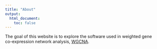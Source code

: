 ```yaml
---
title: "About"
output:
  html_document:
    toc: false
---
```


The goal of this website is to explore the software used in weighted gene co-expression network analysis, [WGCNA](https://www.degruyter.com/downloadpdf/j/sagmb.2005.4.issue-1/sagmb.2005.4.1.1128/sagmb.2005.4.1.1128.pdf).
